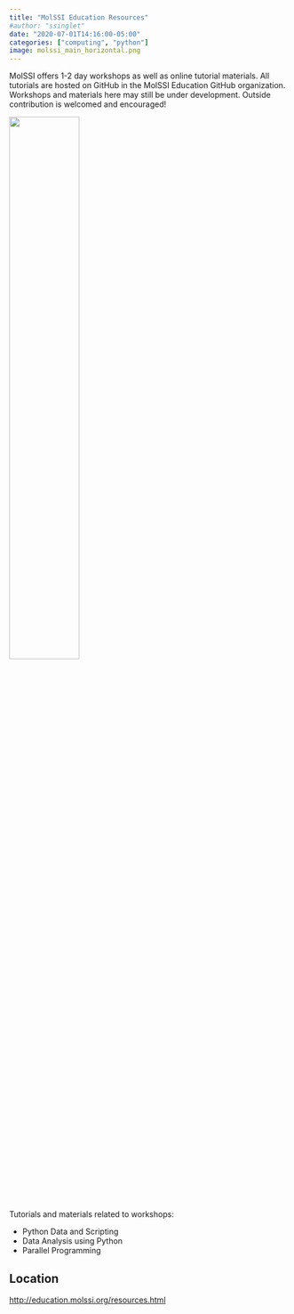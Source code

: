 ```yaml
---
title: "MolSSI Education Resources"
#author: "ssinglet"
date: "2020-07-01T14:16:00-05:00"
categories: ["computing", "python"]
image: molssi_main_horizontal.png
---
```


MolSSI offers 1-2 day workshops as well as online tutorial materials. All
tutorials are hosted on GitHub in the MolSSI Education GitHub organization.
Workshops and materials here may still be under development. Outside
contribution is welcomed and encouraged!

![](molssi_main_horizontal.png){width="50%" link="http://education.molssi.org/resources.html"}

Tutorials and materials related to workshops:

-   Python Data and Scripting
-   Data Analysis using Python
-   Parallel Programming


## Location {#location}

[http://education.molssi.org/resources.html](http://education.molssi.org/resources.html)